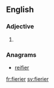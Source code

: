 ==English==

===Adjective===
{{head|en}}

# {{en-comparative of|fiery}}

===Anagrams===
* [[reifier#English|reifier]]

[[fr:fierier]]
[[sv:fierier]]
